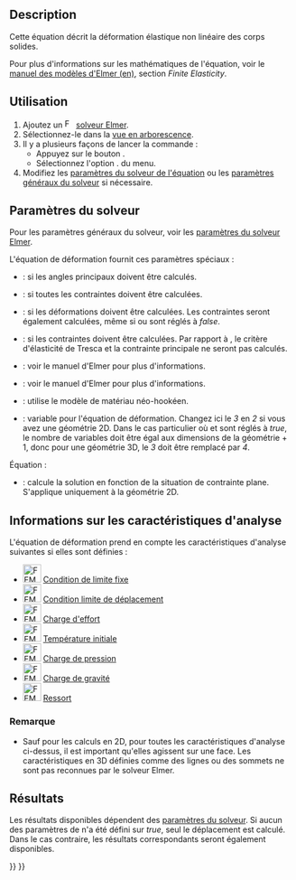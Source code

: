 <languages/>

{{Docnav/fr
|[[FEM_EquationElasticity/fr|Équation d'élasticité]]
|[[FEM_EquationElectrostatic/fr|Equation électrostatique]]
|[[FEM_Workbench/fr|Atelier FEM]]
|IconL=FEM_EquationElasticity.svg
|IconR=FEM_EquationElectrostatic.svg
|IconC=Workbench_FEM.svg
}}

{{GuiCommand/fr
|Name=FEM EquationDeformation
|Name/fr=FEM
|MenuLocation=Résolution → Équations mécaniques → Équation de déformation
|Workbenches=[[FEM_Workbench/fr|FEM]]
|Version=0.21
|SeeAlso=[[FEM_EquationElasticity/fr|FEM Équation d'élasticité]], [[FEM_tutorial/fr|FEM Tutoriel]]
}}

==Description==

Cette équation décrit la déformation élastique non linéaire des corps solides.

Pour plus d'informations sur les mathématiques de l'équation, voir le [http://www.elmerfem.org/blog/documentation/ manuel des modèles d'Elmer (en)], section ''Finite Elasticity''.

<span id="Usage"></span>
==Utilisation==

# Ajoutez un [[Image:FEM_SolverElmer.svg|16px|link=FEM_SolverElmer#Equations]] [[FEM_SolverElmer#Equations/fr|solveur Elmer]].
# Sélectionnez-le dans la [[Tree_view/fr|vue en arborescence]].
# Il y a plusieurs façons de lancer la commande :
#* Appuyez sur le bouton {{Button|[[Image:FEM_EquationDeformation.svg|16px]] [[FEM_EquationDeformation/fr|Équation de déformation]]}}.
#* Sélectionnez l'option {{MenuCommand|Résolution → Équations mécaniques → Équation de déformation}}. du menu.
# Modifiez les [[#Param.C3.A8tres_du_solveur|paramètres du solveur de l'équation]] ou les [[FEM_SolverElmer_SolverSettings/fr|paramètres généraux du solveur]] si nécessaire.

<span id="Solver_Settings"></span>
==Paramètres du solveur==

Pour les paramètres généraux du solveur, voir les [[FEM_SolverElmer_SolverSettings/fr|paramètres du solveur Elmer]].

L'équation de déformation fournit ces paramètres spéciaux :
* {{PropertyData|Calculate Pangle}} : si les angles principaux doivent être calculés.
* {{PropertyData|Calculate Principal}} : si toutes les contraintes doivent être calculées.
* {{PropertyData|Calculate Strains}} : si les déformations doivent être calculées. Les contraintes seront également calculées, même si {{PropertyData|Calculate Principal}} ou {{PropertyData|Calculate Stresses}} sont réglés à ''false''.
* {{PropertyData|Calculate Stresses}} : si les contraintes doivent être calculées. Par rapport à {{PropertyData|Calculate Principal}}, le critère d'élasticité de Tresca et la contrainte principale ne seront pas calculés.
* {{PropertyData|Initialize State Variables}} : voir le manuel d'Elmer pour plus d'informations.
* {{PropertyData|Mixed Formulation}} : voir le manuel d'Elmer pour plus d'informations.
* {{PropertyData|Neo Hookean Model}} : utilise le modèle de matériau néo-hookéen.
* {{PropertyData|Variable}} : variable pour l'équation de déformation. Changez ici le ''3'' en ''2'' si vous avez une géométrie 2D. Dans le cas particulier où {{PropertyData|Mixed Formulation}} et {{PropertyData|Neo Hookean Model}} sont réglés à ''true'', le nombre de variables doit être égal aux dimensions de la géométrie + 1, donc pour une géométrie 3D, le ''3'' doit être remplacé par ''4''.

Équation :
* {{PropertyData|Plane Stress}} : calcule la solution en fonction de la situation de contrainte plane. S'applique uniquement à la géométrie 2D.

<span id="Analysis_Feature_Information"></span>
==Informations sur les caractéristiques d'analyse==

L'équation de déformation prend en compte les caractéristiques d'analyse suivantes si elles sont définies :

* [[Image:FEM_ConstraintFixed.svg|32px]] [[FEM_ConstraintFixed/fr|Condition de limite fixe]]
* [[Image:FEM_ConstraintDisplacement.svg|32px]] [[FEM_ConstraintDisplacement/fr|Condition limite de déplacement]]
* [[Image:FEM_ConstraintForce.svg|32px]] [[FEM_ConstraintForce/fr|Charge d'effort]]
* [[Image:FEM_ConstraintInitialTemperature.svg|32px]] [[FEM_ConstraintInitialTemperature/fr|Température initiale]]
* [[Image:FEM_ConstraintPressure.svg|32px]] [[FEM_ConstraintPressure/fr|Charge de pression]]
* [[Image:FEM_ConstraintSelfWeight.svg|32px]] [[FEM_ConstraintSelfWeight/fr|Charge de gravité]]
* [[Image:FEM_ConstraintSpring.svg|32px]] [[FEM_ConstraintSpring/fr|Ressort]]

<span id="Note"></span>
===Remarque===

* Sauf pour les calculs en 2D, pour toutes les caractéristiques d'analyse ci-dessus, il est important qu'elles agissent sur une face. Les caractéristiques en 3D définies comme des lignes ou des sommets ne sont pas reconnues par le solveur Elmer.

<span id="Results"></span>
==Résultats==

Les résultats disponibles dépendent des [[#Param.C3.A8tres_du_solveur|paramètres du solveur]]. Si aucun des paramètres de {{PropertyData|Calculate *}} n'a été défini sur ''true'', seul le déplacement est calculé. Dans le cas contraire, les résultats correspondants seront également disponibles.


{{Docnav/fr
|[[FEM_EquationElasticity/fr|Équation d'élasticité]]
|[[FEM_EquationElectrostatic/fr|Equation électrostatique]]
|[[FEM_Workbench/fr|Atelier FEM]]
|IconL=FEM_EquationElasticity.svg
|IconR=FEM_EquationElectrostatic.svg
|IconC=Workbench_FEM.svg
}}

{{FEM Tools navi{{#translation:}}}}
{{Userdocnavi{{#translation:}}}}